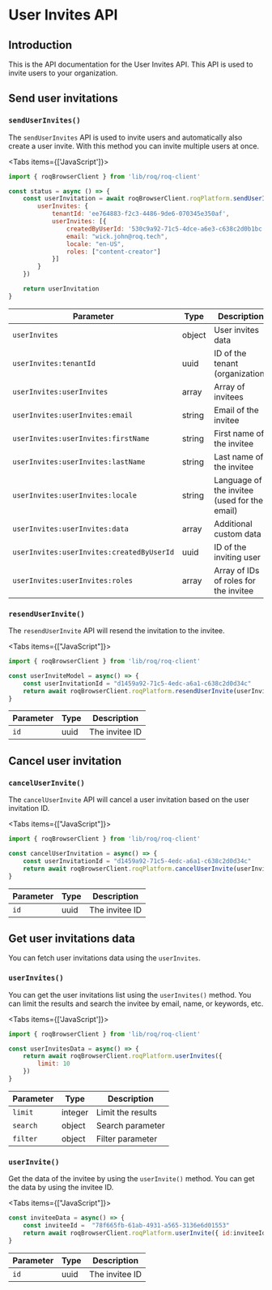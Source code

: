 
# User Invites API

## Introduction

This is the API documentation for the User Invites API. This API is used to invite users to your organization.

## Send user invitations

### `sendUserInvites()`

The `sendUserInvites` API is used to invite users and automatically also create a user invite. With this method you can invite multiple users at once.

<Tabs items={['JavaScript']}>
<Tab>
```js
import { roqBrowserClient } from 'lib/roq/roq-client'

const status = async () => {
	const userInvitation = await roqBrowserClient.roqPlatform.sendUserInvites({
		userInvites: {
			tenantId: 'ee764883-f2c3-4486-9de6-070345e350af',
			userInvites: [{
				createdByUserId: '530c9a92-71c5-4dce-a6e3-c638c2d0b1bc',
				email: "wick.john@roq.tech",
				locale: "en-US",
				roles: ["content-creator"]
			}]
		}
	})

	return userInvitation
}
```
</Tab>
</Tabs>

| Parameter         | Type   | Description                                  |
|-------------------|--------|----------------------------------------------|
| `userInvites`     | object | User invites data |
| `userInvites:tenantId` | uuid |  ID of the tenant (organization) | 
| `userInvites:userInvites` | array | Array of invitees |
| `userInvites:userInvites:email`           | string | Email of the invitee                         |
| `userInvites:userInvites:firstName`       | string | First name of the invitee                    |
| `userInvites:userInvites:lastName`        | string | Last name of the invitee                     |
| `userInvites:userInvites:locale`          | string | Language of the invitee (used for the email) |
| `userInvites:userInvites:data`            | array  | Additional custom data                       |
| `userInvites:userInvites:createdByUserId` | uuid   | ID of the inviting user                      |
| `userInvites:userInvites:roles`           | array  | Array of IDs of roles for the invitee        |


### `resendUserInvite()`

The `resendUserInvite` API will resend the invitation to the invitee.

<Tabs items={["JavaScript"]}>
<Tab>
```js
import { roqBrowserClient } from 'lib/roq/roq-client'

const userInviteModel = async() => {
    const userInvitationId = "d1459a92-71c5-4edc-a6a1-c638c2d0d34c"
    return await roqBrowserClient.roqPlatform.resendUserInvite(userInvitationId)
}

```
</Tab>
</Tabs>

| Parameter         | Type   | Description                                  |
|-------------------|--------|-----------------|
| `id`              | uuid   | The invitee ID  |


## Cancel user invitation

### `cancelUserInvite()` 

The `cancelUserInvite` API will cancel a user invitation based on the user invitation ID.

<Tabs items={["JavaScript"]}>
<Tab>
```js
import { roqBrowserClient } from 'lib/roq/roq-client'

const cancelUserInvitation = async() => {
	const userInvitationId = "d1459a92-71c5-4edc-a6a1-c638c2d0d34c"
    return await roqBrowserClient.roqPlatform.cancelUserInvite(userInvitationId)
}
```
</Tab>
</Tabs>

| Parameter         | Type   | Description                                  |
|-------------------|--------|-----------------|
| `id`              | uuid   | The invitee ID  |


## Get user invitations data

You can fetch user invitations data using the `userInvites`.

### `userInvites()`

You can get the user invitations list using the `userInvites()` method. You can limit the results and search the invitee by email, name, or keywords, etc.

<Tabs items={['JavaScript']}>
<Tab>
```js
import { roqBrowserClient } from 'lib/roq/roq-client'

const userInvitesData = async() => { 
    return await roqBrowserClient.roqPlatform.userInvites({
        limit: 10
    })
}
```
</Tab>
</Tabs>

| Parameter         | Type   | Description                                  |
|-------------------|--------|-----------------|
| `limit`           | integer   | Limit the results|
| `search`          | object    | Search parameter |
| `filter`          | object    | Filter parameter |


### `userInvite()`

Get the data of the invitee by using the `userInvite()` method. You can get the data by using the invitee ID.

<Tabs items={["JavaScript"]}>
<Tab>
```js
const inviteeData = async() => {
    const inviteeId =  "78f665fb-61ab-4931-a565-3136e6d01553"
    return await roqBrowserClient.roqPlatform.userInvite({ id:inviteeId})
}
```
</Tab>
</Tabs>

| Parameter         | Type   | Description                                  |
|-------------------|--------|-----------------|
| `id`              | uuid   | The invitee ID  |